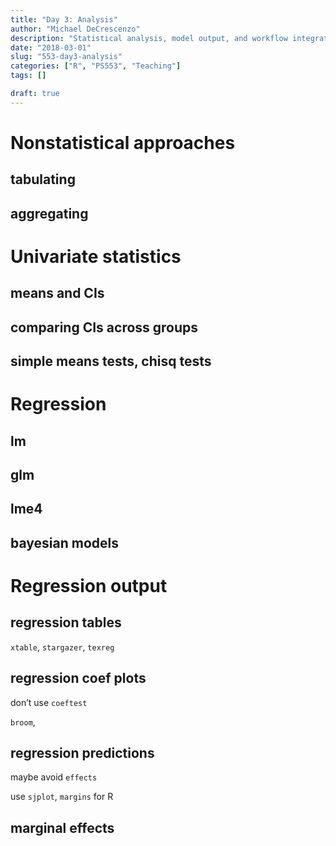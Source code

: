 ```yaml
---
title: "Day 3: Analysis"
author: "Michael DeCrescenzo"
description: "Statistical analysis, model output, and workflow integration"
date: "2018-03-01"
slug: "553-day3-analysis"
categories: ["R", "PS553", "Teaching"]
tags: []

draft: true
---
```



# Nonstatistical approaches


## tabulating

## aggregating



# Univariate statistics


## means and CIs

## comparing CIs across groups

## simple means tests, chisq tests




# Regression

## lm


## glm


## lme4


## bayesian models



# Regression output


## regression tables

`xtable`, `stargazer`, `texreg`


## regression coef plots

don't use `coeftest`


`broom`,


## regression predictions

maybe avoid `effects`

use `sjplot`, `margins` for R


## marginal effects




